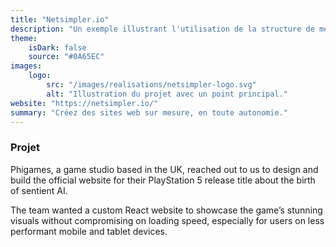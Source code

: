 ```yaml
---
title: "Netsimpler.io"
description: "Un exemple illustrant l'utilisation de la structure de métadonnées spécifiée."
theme:
    isDark: false
    source: "#0A65EC"
images:
    logo:
        src: "/images/realisations/netsimpler-logo.svg"
        alt: "Illustration du projet avec un point principal."
website: "https://netsimpler.io/"
summary: "Créez des sites web sur mesure, en toute autonomie."
---
```


### Projet

Phigames, a game studio based in the UK, reached out to us to design and build the official website for their PlayStation 5 release title about the birth of sentient AI.

The team wanted a custom React website to showcase the game’s stunning visuals without compromising on loading speed, especially for users on less performant mobile and tablet devices.

